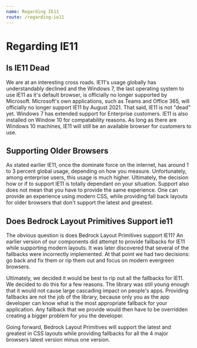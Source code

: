 ```yaml
---
name: Regarding IE11
route: /regarding-ie11
---
```


# Regarding IE11

## Is IE11 Dead

We are at an interesting cross roads. IE11's usage globally has understandably declined and the Windows 7, the last operating system to use
IE11 as it's default browser, is officially no longer supported by Microsoft. Microsoft's own applications, such as Teams and
Office 365, will officially no longer support IE11 by August 2021. That said, IE11 is not "dead" yet. Windows 7 has extended support
for Enterprise customers. IE11 is also installed on Window 10 for compatability reasons. As long as there are Windows 10 machines, IE11 will
still be an available browser for customers to use.

## Supporting Older Browsers

As stated earlier IE11, once the dominate force on the internet, has around 1 to 3 percent global usage, depending on how you measure. Unfortunately,
among enterprise users, this usage is much higher. Ultimately, the decision how or if to support IE11 is totally dependant on your situation.
Support also does not mean that you have to provide the same experience. One can provide an experience using modern CSS, while providing fall back
layouts for older browsers that don't support the latest and greatest.

## Does Bedrock Layout Primitives Support ie11

The obvious question is does Bedrock Layout Primitives support IE11? An earlier version of our components did attempt to provide fallbacks for
IE11 while supporting modern layouts. It was later discovered that several of the fallbacks were incorrectly implemented. At that point we had
two decisions: go back and fix them or rip them out and focus on modern evergreen browsers.

Ultimately, we decided it would be best to rip out all the fallbacks for IE11. We decided to do this for a few reasons. The library was still young
enough that it would not cause large cascading impact on people's apps. Providing fallbacks are not the job of the library, because only you as
the app developer can know what is the most appropriate fallback for your application. Any fallback that we provide would then have to be overridden
creating a bigger problem for you the developer.

Going forward, Bedrock Layout Primitives will support the latest and greatest in CSS layouts while providing fallbacks for
all the 4 major browsers latest version minus one version.

